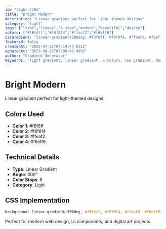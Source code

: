 ```yaml
---
id: "light-1190"
title: "Bright Modern"
description: "Linear gradient perfect for light-themed designs"
category: "light"
tags: ["light","linear","6-stop","modern","beautiful","design"]
colors: ["#f8f6ff","#f8f8f4","#ffeaf2","#f6eff6"]
cssGradient: "linear-gradient(300deg, #f8f6ff, #f8f8f4, #ffeaf2, #f6eff6)"
featured: false
createdAt: "2025-07-22T07:19:47.631Z"
updatedAt: "2025-08-25T07:08:43.499Z"
author: "Gradient Generator"
keywords: "light gradient, linear gradient, 6 colors, CSS gradient, design, #f8f6ff, #f8f8f4, #ffeaf2, #f6eff6"
---
```


# Bright Modern

Linear gradient perfect for light-themed designs

## Colors Used
- **Color 1**: #f8f6ff
- **Color 2**: #f8f8f4
- **Color 3**: #ffeaf2
- **Color 4**: #f6eff6

## Technical Details
- **Type**: Linear Gradient
- **Angle**: 300°
- **Color Stops**: 6
- **Category**: Light

## CSS Implementation
```css
background: linear-gradient(300deg, #f8f6ff, #f8f8f4, #ffeaf2, #f6eff6);
```

Perfect for modern web design, UI components, and digital art projects.
